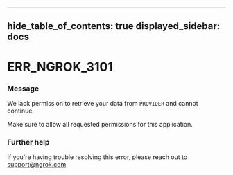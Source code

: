 

---
hide_table_of_contents: true
displayed_sidebar: docs
---


# ERR_NGROK_3101

### Message
We lack permission to retrieve your data from `PROVIDER` and cannot continue.

Make sure to allow all requested permissions for this application.

<ErrorDetails />



### Further help
If you're having trouble resolving this error, please reach out to [support@ngrok.com](mailto:support@ngrok.com?subject=Help%20with%20ERR_NGROK_3101)


